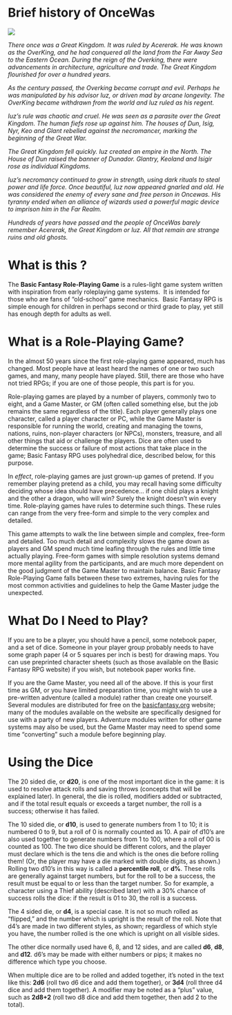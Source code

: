
# Brief history of OnceWas

![](./images/OnceWas.jpg)

_There once was a Great Kingdom. It was ruled by Acererak. He was known as the OverKing, and he had conquered all the land from the Far Away Sea to the Eastern Ocean. During the reign of the Overking, there were advancements in architecture, agriculture and trade. The Great Kingdom flourished for over a hundred years._

_As the century passed, the Overking became corrupt and evil. Perhaps he was manipulated by his advisor Iuz, or driven mad by arcane longevity. The OverKing became withdrawn from the world and Iuz ruled as his regent._

_Iuz’s rule was chaotic and cruel. He was seen as a parasite over the Great Kingdom. The human fiefs rose up against him. The houses of Dun, Isig, Nyr, Keo and Glant rebelled against the necromancer, marking the beginning of the Great War._

_The Great Kingdom fell quickly. Iuz created an empire in the North. The House of Dun raised the banner of Dunador. Glantry, Keoland and Isigir rose as individual Kingdoms._

_Iuz’s necromancy continued to grow in strength, using dark rituals to steal power and life force. Once beautiful, Iuz now appeared gnarled and old. He was considered the enemy of every sane and free person in Oncewas. His tyranny ended when an alliance of wizards used a powerful magic device to imprison him in the Far Realm._

_Hundreds of years have passed and the people of OnceWas barely remember Acererak, the Great Kingdom or Iuz. All that remain are strange ruins and old ghosts._


# What is this ?

The **Basic Fantasy Role-Playing Game** is a rules-light game system written with inspiration from early roleplaying game systems.  It is intended for those who are fans of "old-school" game mechanics.  Basic Fantasy RPG is simple enough for children in perhaps second or third grade to play, yet still has enough depth for adults as well. 

# What is a Role-Playing Game? 

In the almost 50 years since the first role-playing game appeared, much has changed.  Most people have at least heard the names of one or two such games, and many, many people have played.  Still, there are those who have not tried RPGs; if you are one of those people, this part is for you.

Role-playing games are played by a number of players, commonly two to eight, and a Game Master, or GM (often called something else, but the job remains the same regardless of the title).  Each player generally plays one character, called a player character or PC, while the Game Master is responsible for running the world, creating and managing the towns, nations, ruins, non-player characters (or NPCs), monsters, treasure, and all other things that aid or challenge the players. Dice are often used to determine the success or failure of most actions that take place in the game; Basic Fantasy RPG uses polyhedral dice, described below, for this purpose.

In *effect*, role-playing games are just grown-up games of pretend.  If you remember playing pretend as a child, you may recall having some difficulty deciding whose idea should have precedence… if one child plays a knight and the other a dragon, who will win?  Surely the knight doesn't win every time.  Role-playing games have rules to determine such things.  These rules can range from the very free-form and simple to the very complex and detailed.

This game attempts to walk the line between simple and complex, free-form and detailed.  Too much detail and complexity slows the game down as players and GM spend much time leafing through the rules and little time actually playing.  Free-form games with simple resolution systems demand more mental agility from the participants, and are much more dependent on the good judgment of the Game Master to maintain balance.  Basic Fantasy Role-Playing Game falls between these two extremes, having rules for the most common activities and guidelines to help the Game Master judge the unexpected.

# What Do I Need to Play? 

If you are to be a player, you should have a pencil, some notebook paper, and a set of dice.  Someone in your player group probably needs to have some graph paper (4 or 5 squares per inch is best) for drawing maps.  You can use preprinted character sheets (such as those available on the Basic Fantasy RPG website) if you wish, but notebook paper works fine.


If you are the Game Master, you need all of the above. If this is your first time as GM, or you have limited preparation time, you might wish to use a pre-written adventure (called a module) rather than create one yourself.  Several modules are distributed for free on the [basicfantasy.org](https://www.basicfantasy.org/) website; many of the modules available on the website are specifically designed for use with a party of new players.  Adventure modules written for other game systems may also be used, but the Game Master may need to spend some time "converting" such a module before beginning play.


# Using the Dice

The 20 sided die, or **d20**, is one of the most important dice in the game: it is used to resolve attack rolls and saving throws (concepts that will be explained later).  In general, the die is rolled, modifiers added or subtracted, and if the total result equals or exceeds a target number, the roll is a success; otherwise it has failed.


The 10 sided die, or **d10**, is used to generate numbers from 1 to 10; it is numbered 0 to 9, but a roll of 0 is normally counted as 10.  A pair of d10's are also used together to generate numbers from 1 to 100, where a roll of 00 is counted as 100.  The two dice should be different colors, and the player must declare which is the tens die and which is the ones die before rolling them!  (Or, the player may have a die marked with double digits, as shown.) Rolling two d10's in this way is called a **percentile roll**, or **d%**.  These rolls are generally against target numbers, but for the roll to be a success, the result must be equal to or less than the target number.  So for example, a character using a Thief ability (described later) with a 30% chance of success rolls the dice: if the result is 01 to 30, the roll is a success.



The 4 sided die, or **d4**, is a special case. It is not so much rolled as "flipped," and the number which is upright is the result of the roll.  Note that d4's are made in two different styles, as shown; regardless of which style you have, the number rolled is the one which is upright on all visible sides.



The other dice normally used have 6, 8, and 12 sides, and are called **d6**, **d8**, and **d12**.  d6's may be made with either numbers or pips; it makes no difference which type you choose.



When multiple dice are to be rolled and added together, it's noted in the text like this: **2d6** (roll two d6 dice and add them together), or **3d4** (roll three d4 dice and add them together).  A modifier may be noted as a "plus" value, such as **2d8+2** (roll two d8 dice and add them together, then add 2 to the total).